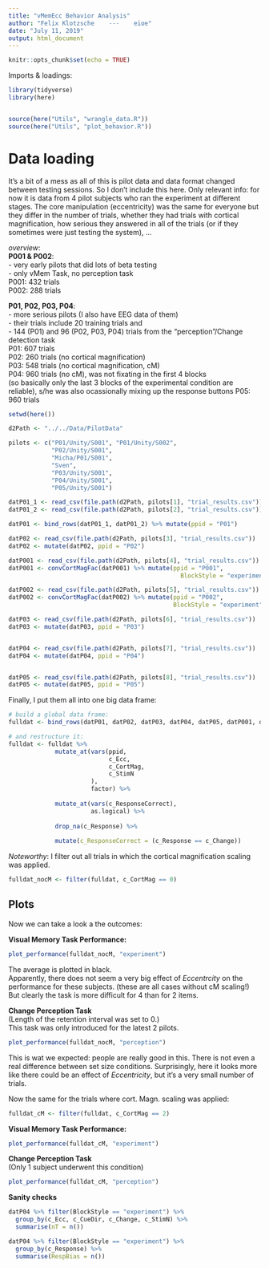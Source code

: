 ```yaml
---
title: "vMemEcc Behavior Analysis"
author: "Felix Klotzsche    ---    eioe"
date: "July 11, 2019"
output: html_document
---
```


```r
knitr::opts_chunk$set(echo = TRUE)
```




Imports & loadings:

```r
library(tidyverse)
library(here)


source(here("Utils", "wrangle_data.R"))
source(here("Utils", "plot_behavior.R"))
```

# Data loading 

It's a bit of a mess as all of this is pilot data and data format changed 
between testing sessions. So I don't include this here. 
Only relevant info: for now it is data from 4 pilot subjects who ran the 
experiment at different stages. The core manipulation (eccentricity) was the same for 
everyone but they differ in the number of trials, whether they had trials with 
cortical magnification, how serious they answered in all of the trials (or if 
they sometimes were just testing the system), ...

_overview_:  
__P001 & P002__:  
  - very early pilots that did lots of beta testing  
  - only vMem Task, no perception task  
P001: 432 trials   
P002: 288 trials  

__P01, P02, P03, P04__:   
  - more serious pilots (I also have EEG data of them)  
  - their trials include 20 training trials and  
  - 144 (P01) and 96 (P02, P03, P04) trials from the "perception"/Change detection task  
P01: 607 trials   
P02: 260 trials (no cortical magnification)  
P03: 548 trials (no cortical magnification, cM)  
P04: 960 trials (no cM), was not fixating in the first 4 blocks  
     (so basically only the last 3 blocks of the experimental condition are reliable), 
     s/he was also ocassionally mixing up the response buttons
P05: 960 trials


```r
setwd(here())

d2Path <- "../../Data/PilotData"

pilots <- c("P01/Unity/S001", "P01/Unity/S002", 
            "P02/Unity/S001", 
            "Micha/P01/S001", 
            "Sven", 
            "P03/Unity/S001", 
            "P04/Unity/S001", 
            "P05/Unity/S001")

datP01_1 <- read_csv(file.path(d2Path, pilots[1], "trial_results.csv"))
datP01_2 <- read_csv(file.path(d2Path, pilots[2], "trial_results.csv"))

datP01 <- bind_rows(datP01_1, datP01_2) %>% mutate(ppid = "P01")

datP02 <- read_csv(file.path(d2Path, pilots[3], "trial_results.csv"))
datP02 <- mutate(datP02, ppid = "P02")

datP001 <- read_csv(file.path(d2Path, pilots[4], "trial_results.csv"))
datP001 <- convCortMagFac(datP001) %>% mutate(ppid = "P001", 
                                                BlockStyle = "experiment")

datP002 <- read_csv(file.path(d2Path, pilots[5], "trial_results.csv"))
datP002 <- convCortMagFac(datP002) %>% mutate(ppid = "P002", 
                                              BlockStyle = "experiment")

datP03 <- read_csv(file.path(d2Path, pilots[6], "trial_results.csv"))
datP03 <- mutate(datP03, ppid = "P03")


datP04 <- read_csv(file.path(d2Path, pilots[7], "trial_results.csv"))
datP04 <- mutate(datP04, ppid = "P04")


datP05 <- read_csv(file.path(d2Path, pilots[8], "trial_results.csv"))
datP05 <- mutate(datP05, ppid = "P05")
```


Finally, I put them all into one big data frame:

```r

# build a global data frame:
fulldat <- bind_rows(datP01, datP02, datP03, datP04, datP05, datP001, datP002)

# and restructure it:
fulldat <- fulldat %>% 
             mutate_at(vars(ppid, 
                            c_Ecc,
                            c_CortMag,
                            c_StimN
                       ), 
                       factor) %>% 
  
             mutate_at(vars(c_ResponseCorrect), 
                       as.logical) %>% 
          
             drop_na(c_Response) %>% 
             
             mutate(c_ResponseCorrect = (c_Response == c_Change))

```

_Noteworthy_: I filter out all trials in which the cortical magnification scaling
was applied.
```r
fulldat_nocM <- filter(fulldat, c_CortMag == 0) 
```


## Plots

Now we can take a look a the outcomes:

__Visual Memory Task Performance:__

```r
plot_performance(fulldat_nocM, "experiment")
```

The average is plotted in black.  
Apparently, there does not seem a very big effect of _Eccentrcity_ on the 
performance for these subjects. 
(these are all cases without cM scaling!)  
But clearly the task is more difficult for 4 than for 2 items.


__Change Perception Task__  
(Length of the retention interval was set to 0.)  
This task was only introduced for the latest 2 pilots.  


```r
plot_performance(fulldat_nocM, "perception")
```

This is wat we expected: people are really good in this. There is not even a real 
difference between set size conditions. Surprisingly, here it looks more like 
there could be an effect of _Eccentricity_, but it's a very small number of trials.


Now the same for the trials where cort. Magn. scaling was applied:

```r
fulldat_cM <- filter(fulldat, c_CortMag == 2) 
```
__Visual Memory Task Performance:__

```r
plot_performance(fulldat_cM, "experiment")
```

__Change Perception Task__  
(Only 1 subject underwent this condition)

```r
plot_performance(fulldat_cM, "perception")
```


__Sanity checks__
```r
datP04 %>% filter(BlockStyle == "experiment") %>% 
  group_by(c_Ecc, c_CueDir, c_Change, c_StimN) %>% 
  summarise(nT = n())

datP04 %>% filter(BlockStyle == "experiment") %>% 
  group_by(c_Response) %>% 
  summarise(RespBias = n())
```
